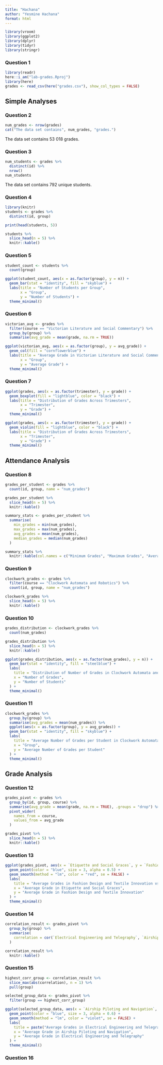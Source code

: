 ```yaml
---
title: "Hachana"
author: "Yesmine Hachana"
format: html
---
```


```r
library(vroom)
library(ggplot2)
library(dplyr)
library(tidyr)
library(stringr)
```

### Question 1
```r
library(readr)
here::i_am("lab-grades.Rproj")
library(here)
grades <- read_csv(here("grades.csv"), show_col_types = FALSE)
```

## Simple Analyses

### Question 2
```r
num_grades <- nrow(grades)
cat("The data set contains", num_grades, "grades.")
```
The data set contains 53 018 grades.

### Question 3
```r
num_students <- grades %>%
  distinct(id) %>%
  nrow()
num_students
```
The data set contains 792 unique students.

### Question 4
```r
library(knitr)
students <- grades %>%
  distinct(id, group)

print(head(students, 5))

students %>%
  slice_head(n = 5) %>%
  knitr::kable()
```

### Question 5
```r
student_count <- students %>%
  count(group)

ggplot(student_count, aes(x = as.factor(group), y = n)) +
  geom_bar(stat = "identity", fill = "skyblue") +
  labs(title = "Number of Students per Group",
       x = "Group",
       y = "Number of Students") +
  theme_minimal()
```

### Question 6
```r
victorian_avg <- grades %>%
  filter(course == "Victorian Literature and Social Commentary") %>%
  group_by(group) %>%
  summarise(avg_grade = mean(grade, na.rm = TRUE))

ggplot(victorian_avg, aes(x = as.factor(group), y = avg_grade)) +
  geom_col(fill = "cornflowerblue") +
  labs(title = "Average Grade in Victorian Literature and Social Commentary by Group",
       x = "Group",
       y = "Average Grade") +
  theme_minimal()
```

### Question 7
```r
ggplot(grades, aes(x = as.factor(trimester), y = grade)) +
  geom_boxplot(fill = "lightblue", color = "black") +
  labs(title = "Distribution of Grades Across Trimesters",
       x = "Trimester",
       y = "Grade") +
  theme_minimal()
```

```r
ggplot(grades, aes(x = as.factor(trimester), y = grade)) +
  geom_violin(fill = "lightblue", color = "black") +
  labs(title = "Distribution of Grades Across Trimesters",
       x = "Trimester",
       y = "Grade") +
  theme_minimal()
```

## Attendance Analysis

### Question 8
```r
grades_per_student <- grades %>%
  count(id, group, name = "num_grades")

grades_per_student %>%
  slice_head(n = 5) %>%
  knitr::kable()

summary_stats <- grades_per_student %>%
  summarise(
    min_grades = min(num_grades),
    max_grades = max(num_grades),
    avg_grades = mean(num_grades),
    median_grades = median(num_grades)
  )

summary_stats %>%
  knitr::kable(col.names = c("Minimum Grades", "Maximum Grades", "Average Grades", "Median Grades"))
```

### Question 9
```r
clockwork_grades <- grades %>%
  filter(course == "Clockwork Automata and Robotics") %>%
  count(id, group, name = "num_grades")

clockwork_grades %>%
  slice_head(n = 5) %>%
  knitr::kable()
```

### Question 10
```r
grades_distribution <- clockwork_grades %>%
  count(num_grades)

grades_distribution %>%
  slice_head(n = 5) %>%
  knitr::kable()

ggplot(grades_distribution, aes(x = as.factor(num_grades), y = n)) +
  geom_bar(stat = "identity", fill = "steelblue") +
  labs(
    title = "Distribution of Number of Grades in Clockwork Automata and Robotics",
    x = "Number of Grades",
    y = "Number of Students"
  ) +
  theme_minimal()
```

### Question 11
```r
clockwork_grades %>%
  group_by(group) %>%
  summarise(avg_grades = mean(num_grades)) %>%
  ggplot(aes(x = as.factor(group), y = avg_grades)) +
  geom_bar(stat = "identity", fill = "skyblue") +
  labs(
    title = "Average Number of Grades per Student in Clockwork Automata and Robotics by Group",
    x = "Group",
    y = "Average Number of Grades per Student"
  ) +
  theme_minimal()
```

## Grade Analysis

### Question 12
```r
grades_pivot <- grades %>%
  group_by(id, group, course) %>%
  summarise(avg_grade = mean(grade, na.rm = TRUE), .groups = "drop") %>%
  pivot_wider(
    names_from = course,
    values_from = avg_grade
  )

grades_pivot %>%
  slice_head(n = 5) %>%
  knitr::kable()
```

### Question 13
```r
ggplot(grades_pivot, aes(x = `Etiquette and Social Graces`, y = `Fashion Design and Textile Innovation`)) +
  geom_point(color = "blue", size = 3, alpha = 0.5) +
  geom_smooth(method = "lm", color = "red", se = FALSE) +
  labs(
    title = "Average Grades in Fashion Design and Textile Innovation vs. Etiquette and Social Graces",
    x = "Average Grade in Etiquette and Social Graces",
    y = "Average Grade in Fashion Design and Textile Innovation"
  ) +
  theme_minimal()
```

### Question 14
```r
correlation_result <- grades_pivot %>%
  group_by(group) %>%
  summarise(
    correlation = cor(`Electrical Engineering and Telegraphy`, `Airship Piloting and Navigation`, use = "complete.obs")
  )

correlation_result %>%
  knitr::kable()
```

### Question 15
```r
highest_corr_group <- correlation_result %>%
  slice_max(abs(correlation), n = 1) %>%
  pull(group)

selected_group_data <- grades_pivot %>%
  filter(group == highest_corr_group)

ggplot(selected_group_data, aes(x = `Airship Piloting and Navigation`, y = `Electrical Engineering and Telegraphy`)) +
  geom_point(color = "blue", size = 3, alpha = 0.6) +
  geom_smooth(method = "lm", color = "violet", se = FALSE) +
  labs(
    title = paste("Average Grades in Electrical Engineering and Telegraphy vs. Airship Piloting and Navigation for Group", highest_corr_group),
    x = "Average Grade in Airship Piloting and Navigation",
    y = "Average Grade in Electrical Engineering and Telegraphy"
  ) +
  theme_minimal()
```

### Question 16
```r

```

